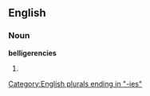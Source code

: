 ==English==

===Noun===
'''belligerencies'''

# {{plural of|[[belligerency]]}}

[[Category:English plurals ending in "-ies"]]